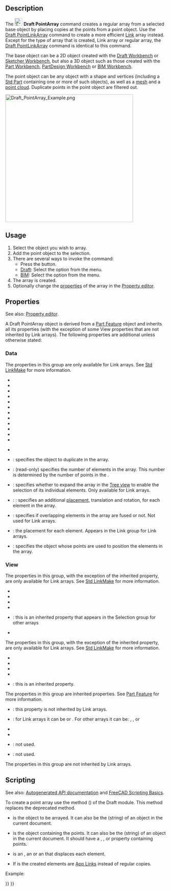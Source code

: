 <languages/>
<translate>

<!--T:21-->
{{Docnav
|[[Draft_PathLinkArray|PathLinkArray]]
|[[Draft_PointLinkArray|PointLinkArray]]
|[[Draft_Workbench|Draft]]
|IconL=Draft_PathLinkArray.svg
|IconR=Draft_PointLinkArray.svg
|IconC=Workbench_Draft.svg
}}

<!--T:1-->
{{GuiCommand
|Name=Draft PointArray
|MenuLocation=Modification → Array tools →  Point array<br>Modify →  Point array
|Workbenches=[[Draft_Workbench|Draft]], [[BIM_Workbench|BIM]]
|Version=0.18
|SeeAlso=[[Draft_OrthoArray|Draft OrthoArray]], [[Draft_PolarArray|Draft PolarArray]], [[Draft_CircularArray|Draft CircularArray]], [[Draft_PathArray|Draft PathArray]], [[Draft_PathLinkArray|Draft PathLinkArray]], [[Draft_PointLinkArray|Draft PointLinkArray]]
}}

==Description== <!--T:2-->

<!--T:3-->
The [[Image:Draft_PointArray.svg|24px]] '''Draft PointArray''' command creates a regular array from a selected base object by placing copies at the points from a point object. Use the [[Draft_PointLinkArray|Draft PointLinkArray]] command to create a more efficient [[App_Link|Link]] array instead. Except for the type of array that is created, Link array or regular array, the [[Draft_PointLinkArray|Draft PointLinkArray]] command is identical to this command.

<!--T:15-->
The base object can be a 2D object created with the [[Draft_Workbench|Draft Workbench]] or [[Sketcher_Workbench|Sketcher Workbench]], but also a 3D object such as those created with the [[Part_Workbench|Part Workbench]], [[PartDesign_Workbench|PartDesign Workbench]] or [[BIM_Workbench|BIM Workbench]].

<!--T:53-->
The point object can be any object with a shape and vertices (including a [[Std_Part|Std Part]] containing one or more of such objects), as well as a [[Mesh_Workbench|mesh]] and a [[Points_Workbench|point cloud]]. Duplicate points in the point object are filtered out.

</translate>
[[Image:Draft_PointArray_Example.png|400px]]
<translate>
<!--T:17-->
{{Caption|Draft PointArray}}

==Usage== <!--T:4-->

<!--T:5-->
# Select the object you wish to array.
# Add the point object to the selection.
# There are several ways to invoke the command:
#* Press the {{Button|[[Image:Draft_PointArray.svg|16px]] [[Draft_PointArray|Point array]]}} button.
#* [[Draft_Workbench|Draft]]: Select the {{MenuCommand|Modification → Array tools → [[Image:Draft_PointArray.svg|16px]] Point array}} option from the menu.
#* [[BIM_Workbench|BIM]]: Select the {{MenuCommand|Modify → [[Image:Draft_PointArray.svg|16px]] Point array}} option from the menu.
# The array is created.
# Optionally change the [[#Properties|properties]] of the array in the [[property_editor|Property editor]].

==Properties== <!--T:8-->

<!--T:34-->
See also: [[property_editor|Property editor]].

<!--T:28-->
A Draft PointArray object is derived from a [[Part_Feature|Part Feature]] object and inherits all its properties (with the exception of some View properties that are not inherited by Link arrays). The following properties are additional unless otherwise stated:

===Data=== <!--T:35-->

<!--T:36-->
{{Properties_Title|Link}}

<!--T:37-->
The properties in this group are only available for Link arrays. See [[Std_LinkMake#Properties|Std LinkMake]] for more information.

<!--T:38-->
* {{PropertyData|Scale|Float}}
* {{PropertyData|Scale Vector|Vector|Hidden}}
* {{PropertyData|Scale List|VectorList}}
* {{PropertyData|Visibility List|BoolList|Hidden}}
* {{PropertyData|Placement List|PlacementList|Hidden}}
* {{PropertyData|Element List|LinkList|Hidden}}
* {{PropertyData|_ Link Touched|Bool|Hidden}}
* {{PropertyData|_ Child Cache|LinkList|Hidden}}
* {{PropertyData|_ Link Owner|Integer|Hidden}}
* {{PropertyData|Colored Elements|LinkSubHidden|Hidden}}
* {{PropertyData|Link Copy On Change|Enumeration}}
* {{PropertyData|Link Transform|Bool}}

<!--T:56-->
{{Properties_Title|Draft}}

<!--T:57-->
* {{PropertyData|Always Sync Placement|Bool}}

<!--T:31-->
{{Properties_Title|Objects}}

<!--T:9-->
* {{PropertyData|Base|Link}}: specifies the object to duplicate in the array.
* {{PropertyData|Count|Integer}}: (read-only) specifies the number of elements in the array. This number is determined by the number of points in the {{PropertyData|Point Object}}.
* {{PropertyData|Expand Array|Bool}}: specifies whether to expand the array in the [[Tree_view|Tree view]] to enable the selection of its individual elements. Only available for Link arrays.
* {{PropertyData|Extra Placement|Placement}}: : specifies an additional [[Placement|placement]], translation and rotation, for each element in the array.
* {{PropertyData|Fuse|Bool}}: specifies if overlapping elements in the array are fused or not. Not used for Link arrays. {{Version|1.0}}
* {{PropertyData|Placement List|PlacementList}}: the placement for each element. Appears in the Link group for Link arrays. {{Version|1.1}}
* {{PropertyData|Point Object|Link}}: specifies the object whose points are used to position the elements in the array.

===View=== <!--T:39-->

<!--T:40-->
{{Properties_Title|Link}}

<!--T:41-->
The properties in this group, with the exception of the inherited property, are only available for Link arrays. See [[Std_LinkMake#Properties|Std LinkMake]] for more information.

<!--T:42-->
* {{PropertyView|Draw Style|Enumeration}}
* {{PropertyView|Line Width|FloatConstraint}}
* {{PropertyView|Override Material|Bool}}
* {{PropertyView|Point Size|FloatConstraint}}
* {{PropertyView|Selectable|Bool}}: this is an inherited property that appears in the Selection group for other arrays
* {{PropertyView|Shape Material|Material}}

<!--T:43-->
{{Properties_Title|Base}}

<!--T:44-->
The properties in this group, with the exception of the inherited property, are only available for Link arrays. See [[Std_LinkMake#Properties|Std LinkMake]] for more information.

<!--T:45-->
* {{PropertyView|Child View Provider|PersistentObject|Hidden}}
* {{PropertyView|Material List|MaterialList|Hidden}}
* {{PropertyView|Override Color List|ColorList|Hidden}}
* {{PropertyView|Override Material List|BoolList|Hidden}}
* {{PropertyView|Proxy|PythonObject|Hidden}}: this is an inherited property.

<!--T:46-->
{{Properties_Title|Display Options}}

<!--T:47-->
The properties in this group are inherited properties. See [[Part_Feature#Properties|Part Feature]] for more information.

<!--T:48-->
* {{PropertyView|Bounding Box|Bool}}: this property is not inherited by Link arrays.
* {{PropertyView|Display Mode|Enumeration}}: for Link arrays it can be {{value|Link}} or {{value|ChildView}}. For other arrays it can be: {{value|Flat Lines}}, {{value|Shaded}}, {{value|Wireframe}} or {{value|Points}}
* {{PropertyView|Show In Tree|Bool}}
* {{PropertyView|Visibility|Bool}}

<!--T:49-->
{{Properties_Title|Draft}}

<!--T:50-->
* {{PropertyView|Pattern|Enumeration}}: not used.
* {{PropertyView|Pattern Size|Float}}: not used.

<!--T:51-->
{{Properties_Title|Object style}}

<!--T:52-->
The properties in this group are not inherited by Link arrays.

==Scripting== <!--T:32-->

<!--T:10-->
See also: [https://freecad.github.io/SourceDoc/ Autogenerated API documentation] and [[FreeCAD Scripting Basics|FreeCAD Scripting Basics]].

<!--T:11-->
To create a point array use the {{incode|make_point_array}} method ({{Version|0.19}}) of the Draft module. This method replaces the deprecated {{incode|makePointArray}} method.

</translate>
{{Code|code=
point_array = make_point_array(base_object, point_object, extra=None, use_link=True)
}}
<translate>

<!--T:12-->
* {{incode|base_object}} is the object to be arrayed. It can also be the {{incode|Label}} (string) of an object in the current document.
* {{incode|point_object}} is the object containing the points. It can also be the {{incode|Label}} (string) of an object in the current document. It should have a {{incode|Geometry}}, {{incode|Links}}, or {{incode|Components}} property containing points.
* {{incode|extra}} is an {{incode|App.Placement}}, an {{incode|App.Vector}} or an {{incode|App.Rotation}} that displaces each element.
* If {{incode|use_link}} is {{incode|True}} the created elements are [[App_Link|App Links]] instead of regular copies.

<!--T:13-->
Example:

</translate>
{{Code|code=
import FreeCAD as App
import Draft

doc = App.newDocument()

polygon = Draft.make_polygon(3, radius=500.0)

p1 = Draft.make_point(App.Vector(1500, 0, 0))
p2 = Draft.make_point(App.Vector(2500, 0, 0))
p3 = Draft.make_point(App.Vector(2000, 1000, 0))

compound = doc.addObject("Part::Compound", "Compound")
compound.Links = [p1, p2, p3]

point_array = Draft.make_point_array(polygon, compound)
doc.recompute()
}}
<translate>


<!--T:20-->
{{Docnav
|[[Draft_PathLinkArray|PathLinkArray]]
|[[Draft_PointLinkArray|PointLinkArray]]
|[[Draft_Workbench|Draft]]
|IconL=Draft_PathLinkArray.svg
|IconR=Draft_PointLinkArray.svg
|IconC=Workbench_Draft.svg
}}

</translate>
{{Draft Tools navi{{#translation:}}}}
{{Userdocnavi{{#translation:}}}}